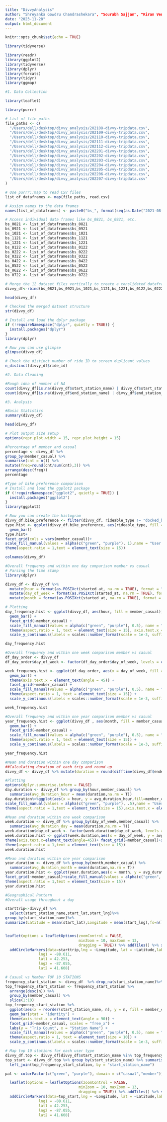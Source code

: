 ---
title: "DivvyAnalysis"
author: "Shreyanka Gowdru Chandrashekara", "Sourabh Sajjan", "Kiran Venkatesh" 
date: "2023-11-28"
output: html_document
---

```{r setup, include=FALSE}
knitr::opts_chunk$set(echo = TRUE)
```

```{r}
library(tidyverse)
```

```{r}
library(readr)
library(ggplot2)
library(tidyverse)
library(dplyr)
library(forcats)
library(tidyr)
library(ggmap)
```
```{r}
#1. Data Collection
```

```{r}
library(leaflet)

```
```{r}
library(purrr)

# List of file paths
file_paths <- c(
  "/Users/dell/desktop/divvy_analysis/202108-divvy-tripdata.csv",
  "/Users/dell/desktop/divvy_analysis/202109-divvy-tripdata.csv",
  "/Users/dell/desktop/divvy_analysis/202110-divvy-tripdata.csv",
  "/Users/dell/desktop/divvy_analysis/202111-divvy-tripdata.csv",
  "/Users/dell/desktop/divvy_analysis/202112-divvy-tripdata.csv",
  "/Users/dell/desktop/divvy_analysis/202201-divvy-tripdata.csv",
  "/Users/dell/desktop/divvy_analysis/202202-divvy-tripdata.csv",
  "/Users/dell/desktop/divvy_analysis/202203-divvy-tripdata.csv",
  "/Users/dell/desktop/divvy_analysis/202204-divvy-tripdata.csv",
  "/Users/dell/desktop/divvy_analysis/202205-divvy-tripdata.csv",
  "/Users/dell/desktop/divvy_analysis/202206-divvy-tripdata.csv",
  "/Users/dell/desktop/divvy_analysis/202207-divvy-tripdata.csv"
)

# Use purrr::map to read CSV files
list_of_dataframes <- map(file_paths, read.csv)

# Assign names to the data frames
names(list_of_dataframes) <- paste0("bs_", format(seq(as.Date("2021-08-01"), by = "1 month", length.out = length(file_paths)), "%m%y"))

# Access individual data frames like bs_0821, bs_0921, etc.
bs_0821 <- list_of_dataframes$bs_0821
bs_0921 <- list_of_dataframes$bs_0921
bs_1021 <- list_of_dataframes$bs_1021
bs_1121 <- list_of_dataframes$bs_1121
bs_1221 <- list_of_dataframes$bs_1221
bs_0122 <- list_of_dataframes$bs_0122
bs_0222 <- list_of_dataframes$bs_0222
bs_0322 <- list_of_dataframes$bs_0322
bs_0422 <- list_of_dataframes$bs_0422
bs_0522 <- list_of_dataframes$bs_0522
bs_0622 <- list_of_dataframes$bs_0622
bs_0722 <- list_of_dataframes$bs_0722
```

```{r}
# Merge the 12 dataset files vertically to create a conslidated dataframe for further cleaning 
divvy_df<-rbind(bs_0821,bs_0921,bs_1021,bs_1121,bs_1221,bs_0122,bs_0222,bs_0322,bs_0422,bs_0522,bs_0622,bs_0722)
```

```{r}
head(divvy_df)
```

```{r}
# Checked the merged dataset structure 
str(divvy_df)
```

```{r}
# Install and load the dplyr package
if (!requireNamespace("dplyr", quietly = TRUE)) {
  install.packages("dplyr")
}
library(dplyr)

# Now you can use glimpse
glimpse(divvy_df)
```

```{r}
# Check the distinct number of ride ID to screen duplicant values 
n_distinct(divvy_df$ride_id)
```

```{r}
#2. Data Cleaning
```

```{r}
#Rough idea of number of NA
count(divvy_df[is.na(divvy_df$start_station_name) | divvy_df$start_station_name == "", ])
count(divvy_df[is.na(divvy_df$end_station_name) | divvy_df$end_station_name == "", ])
```
```{r}
#3. Analysis
```

```{r}
#Basic Statistics
summary(divvy_df)
```
```{r}
head(divvy_df)
```

```{r}
# Plot output size setup
options(repr.plot.width = 15, repr.plot.height = 15)
```

```{r}
#Percentage of member and casual
percentage <- divvy_df %>% 
group_by(member_casual) %>% 
summarise(cnt = n()) %>% 
mutate(freq=round(cnt/sum(cnt),3)) %>%
arrange(desc(freq))
percentage
```

```{r}
#Type of bike preference comparison
# Install and load the ggplot2 package
if (!requireNamespace("ggplot2", quietly = TRUE)) {
  install.packages("ggplot2")
}
library(ggplot2)

# Now you can create the histogram
divvy_df.bike_preference <- filter(divvy_df, rideable_type != "docked_bike")
type.hist <- ggplot(divvy_df.bike_preference, aes(rideable_type, fill = member_casual)) +
  geom_bar()
type.hist+ 
facet_grid(cols = vars(member_casual))+
scale_fill_manual(values = alpha(c("green", "purple"), 1),name = "User Group")+
theme(aspect.ratio = 1,text = element_text(size = 15))

```
```{r}
colnames(divvy_df)
```

```{r}
#Overall frequency and within one day comparison member vs casual
# Parsing the time stamp
library(dplyr)

divvy_df <- divvy_df %>% 
  mutate(hour = format(as.POSIXct(started_at, na.rm = TRUE), format = "%H")) %>% 
  mutate(day_of_week = format(as.POSIXct(started_at, na.rm = TRUE), format = "%A")) %>% 
  mutate(month = format(as.POSIXct(started_at, na.rm = TRUE), format = "%m"))


```

```{r}
# Plotting
day_frequency.hist <- ggplot(divvy_df, aes(hour, fill = member_casual)) + 
  geom_bar() +
  facet_grid(~member_casual) +
  scale_fill_manual(values = alpha(c("green", "purple"), 0.5), name = "User Group") +
  theme(aspect.ratio = 1, text = element_text(size = 15), axis.text.x = element_text(angle = 90, hjust = 1)) +
  scale_y_continuous(labels = scales::number_format(scale = 1e-3, suffix = "K"))

day_frequency.hist
```

```{r}
#Overall frequency and within one week comparison member vs casual
df_day_order <- divvy_df
df_day_order$day_of_week <- factor(df_day_order$day_of_week, levels = c("Sunday", "Monday", "Tuesday", "Wednesday", "Thursday", "Friday", "Saturday"))

week_frequency.hist <- ggplot(df_day_order, aes(x = day_of_week, fill = member_casual)) + 
  geom_bar() + 
  theme(axis.text.x = element_text(angle = 45)) +
  facet_grid(~member_casual) +
  scale_fill_manual(values = alpha(c("green", "purple"), 0.5), name = "User Group") +
  theme(aspect.ratio = 1, text = element_text(size = 15)) +
  scale_y_continuous(labels = scales::number_format(scale = 1e-3, suffix = "K"))

week_frequency.hist
```

```{r}
#Overall frequency and within one year comparison member vs casual
year_frequency.hist <- ggplot(divvy_df , aes(month, fill = member_casual)) + 
  geom_bar() +
  facet_grid(~member_casual) +
  scale_fill_manual(values = alpha(c("green", "purple"), 0.5), name = "User Group") +
  theme(aspect.ratio = 1, text = element_text(size = 15)) +
  scale_y_continuous(labels = scales::number_format(scale = 1e-3, suffix = "K"))

year_frequency.hist

```

```{r}
#Mean and duration within one day comparison
##Calculating duration of each trip and round up
divvy_df <- divvy_df %>% mutate(duration = round(difftime(divvy_df$ended_at,divvy_df$started_at, units = "mins"),2))
```

```{r}
#Plotting
options(dplyr.summarise.inform = FALSE)
day.duration <- divvy_df %>% group_by(hour,member_casual) %>% 
  summarise(avg_duration_hour = mean(duration,na.rm = T))
day.duration%>%ggplot(aes(x = hour, y = avg_duration_hour,fill=member_casual)) + geom_bar(stat='identity')+ facet_grid(~member_casual)+
scale_fill_manual(values = alpha(c("green", "purple"), .5),name = "User Group")+
theme(aspect.ratio = 1,text = element_text(size = 15),axis.text.x = element_text(angle = 90, hjust = 1))
```

```{r}
#Mean and duration within one week comparison
week.duration <- divvy_df %>% group_by(day_of_week,member_casual) %>% 
  summarise(avg_duration_day = mean(duration,na.rm = T))
week.duration$day_of_week <- factor(week.duration$day_of_week, levels = c("Sunday", "Monday", "Tuesday", "Wednesday", "Thursday", "Friday", "Saturday"))
week.duration.hist <- ggplot(week.duration,aes(x = day_of_week, y = avg_duration_day,fill=member_casual)) + geom_bar(stat='identity')+
theme(axis.text.x=element_text(angle=45))+ facet_grid(~member_casual)+scale_fill_manual(values = alpha(c("green", "purple"), .5),name = "User Group")+
theme(aspect.ratio = 1,text = element_text(size = 15))
week.duration.hist
```

```{r}
#Mean and duration within one year comparison
year.duration <- divvy_df %>% group_by(month,member_casual) %>% 
  summarise(avg_duration_month = mean(duration,na.rm = T))
year.duration.hist <- ggplot(year.duration,aes(x = month, y = avg_duration_month,fill=member_casual)) + geom_bar(stat='identity')+ 
facet_grid(~member_casual)+scale_fill_manual(values = alpha(c("green", "purple"), .5),name = "User Group")+
theme(aspect.ratio = 1,text = element_text(size = 15))
year.duration.hist
```

```{r}
#Geographical Pattern
#Overall usage throughout a day

starttrip<-divvy_df %>% 
  select(start_station_name,start_lat,start_lng)%>%
group_by(start_station_name)%>%
summarize(Latitude = mean(start_lat),Longitude = mean(start_lng),fs=n())


leaflet(options = leafletOptions(zoomControl = FALSE,
                                 minZoom = 10, maxZoom = 13,
                                 dragging = TRUE)) %>% addTiles() %>% setView(-87.64185, 41.88556, zoom = 11) %>% 
  addCircleMarkers(data=starttrip,lng = ~Longitude, lat = ~Latitude,label = ~start_station_name,radius= ~sqrt(fs*0.001)) %>% setMaxBounds(
               lng1 = -88.611,
               lat1 = 42.253,
               lng2 = -87.055,
               lat2 = 41.608)
```

```{r}
# Casual vs Member TOP 10 STATIONS
frequency_start_station <- divvy_df  %>% drop_na(start_station_name)%>% count(start_station_name,member_casual) 
top_frequency_start_station <- frequency_start_station %>%                                     
  arrange(desc(n)) %>% 
  group_by(member_casual) %>%
  slice(1:10)
top_frequency_start_station %>%
  ggplot(aes(x = reorder(start_station_name, n), y = n, fill = member_casual)) +
  geom_bar(stat = "identity") +
  theme(axis.text.x = element_text(angle = 90)) +
  facet_grid(~member_casual, scales = "free_x") +
  labs(y = "Trip Count", x = "Station Name") +
  scale_fill_manual(values = alpha(c("green", "purple"), 0.5), name = "User Group") +
  theme(aspect.ratio = 1, text = element_text(size = 10)) +
  scale_y_continuous(labels = scales::number_format(scale = 1e-3, suffix = "K"))

```

```{r}
# Map top 10 stations for each user type
divvy_df.top <- divvy_df[divvy_df$start_station_name %in% top_frequency_start_station$start_station_name,]
top_start <- divvy_df.top %>% group_by(start_station_name) %>% summarise(Latitude = mean(start_lat),Longitude = mean(start_lng)) %>% 
  left_join(top_frequency_start_station, by = "start_station_name") 

pal <- colorFactor(c("green", "purple"), domain = c("casual","member"))

  leaflet(options = leafletOptions(zoomControl = FALSE,
                                 minZoom = 10, maxZoom = 13,
                                 dragging = TRUE)) %>% addTiles() %>% setView(-87.64185, 41.88556, zoom = 11) %>% 
  addCircleMarkers(data=top_start,lng = ~Longitude, lat = ~Latitude,label = ~start_station_name,radius= ~sqrt(n*0.001), stroke = FALSE,  color = ~pal(member_casual),fillOpacity = 0.7) %>%  setMaxBounds(
               lng1 = -88.611,
               lat1 = 42.253,
               lng2 = -87.055,
               lat2 = 41.608)
```

